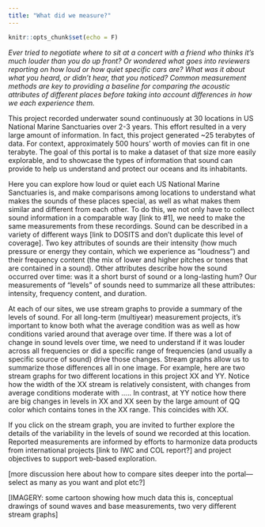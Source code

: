 ```yaml
---
title: "What did we measure?"
---
```


```r
knitr::opts_chunk$set(echo = F)
```

_Ever tried to negotiate where to sit at a concert with a friend who thinks it’s much louder than you do up front? Or wondered what goes into reviewers reporting on how loud or how quiet specific cars are? What was it about what you heard, or didn’t hear, that you noticed? Common measurement methods are key to providing a baseline for comparing the acoustic attributes of different places before taking into account differences in how we each experience them._

This project recorded underwater sound continuously at 30 locations in US National Marine Sanctuaries over 2-3 years. This effort resulted in a very large amount of information. In fact, this project generated ~25 terabytes of data. For context, approximately 500 hours’ worth of movies can fit in one terabyte. The goal of this portal is to make a dataset of that size more easily explorable, and to showcase the types of information that sound can provide to help us understand and protect our oceans and its inhabitants.

Here you can explore how loud or quiet each US National Marine Sanctuaries is, and make comparisons among locations to understand what makes the sounds of these places special, as well as what makes them similar and different from each other. To do this, we not only have to collect sound information in a comparable way [link to #1], we need to make the same measurements from these recordings. 
Sound can be described in a variety of different ways [link to DOSITS and don’t duplicate this level of coverage]. Two key attributes of sounds are their intensity (how much pressure or energy they contain, which we experience as “loudness”) and their frequency content (the mix of lower and higher pitches or tones that are contained in a sound). Other attributes describe how the sound occurred over time: was it a short burst of sound or a long-lasting hum? Our measurements of “levels” of sounds need to summarize all these attributes: intensity, frequency content, and duration. 

At each of our sites, we use stream graphs to provide a summary of the levels of sound. For all long-term (multiyear) measurement projects, it’s important to know both what the average condition was as well as how conditions varied around that average over time. If there was a lot of change in sound levels over time, we need to understand if it was louder across all frequencies or did a specific range of frequencies (and usually a specific source of sound) drive those changes. Stream graphs allow us to summarize those differences all in one image. For example, here are two stream graphs for two different locations in this project XX and YY. Notice how the width of the XX stream is relatively consistent, with changes from average conditions moderate with ….. In contrast, at YY notice how there are big changes in levels in XX and XX seen by the large amount of QQ color which contains tones in the XX range. This coincides with XX.

If you click on the stream graph, you are invited to further explore the details of the variability in the levels of sound we recorded at this location. Reported measurements are informed by efforts to harmonize data products from international projects [link to IWC and COL report?] and project objectives to support web-based exploration. 

[more discussion here about how to compare sites deeper into the portal—select as many as you want and plot etc?]

[IMAGERY: some cartoon showing how much data this is, conceptual drawings of sound waves and base measurements, two very different stream graphs]



